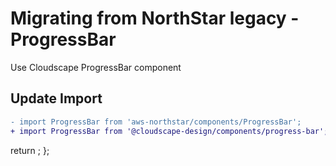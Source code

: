 
<Meta title="Migration/ProgressBar" />

# Migrating from NorthStar legacy - ProgressBar

Use <Link href='https://cloudscape.design/components/progress-bar' target='_blank'>Cloudscape ProgressBar component</Link>

## Update Import

```diff
- import ProgressBar from 'aws-northstar/components/ProgressBar';
+ import ProgressBar from '@cloudscape-design/components/progress-bar';
```

  return <SyntaxHighlighter/>;
};